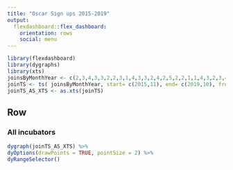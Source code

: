 ```yaml
---
title: "Oscar Sign ups 2015-2019"
output:
  flexdashboard::flex_dashboard:
    orientation: rows
    social: menu
---
```


```r
library(flexdashboard)
library(dygraphs)
library(xts)
joinsByMonthYear <- c(2,3,4,3,3,2,2,3,1,4,3,3,2,4,2,5,2,2,1,1,4,3,2,3,4,5,2,3,3,4,1,4,4,3,4,3,2,3,1,5,3,6,5,1)
joinTS <- ts( joinsByMonthYear, start= c(2015,11), end= c(2019,10), frequency = 12)
joinTS_AS_XTS <- as.xts(joinTS)
```
Row {.tabset .tabset-fade}
-------------------------------------
### All incubators
```r
dygraph(joinTS_AS_XTS) %>%
dyOptions(drawPoints = TRUE, pointSize = 2) %>%
dyRangeSelector()
```
